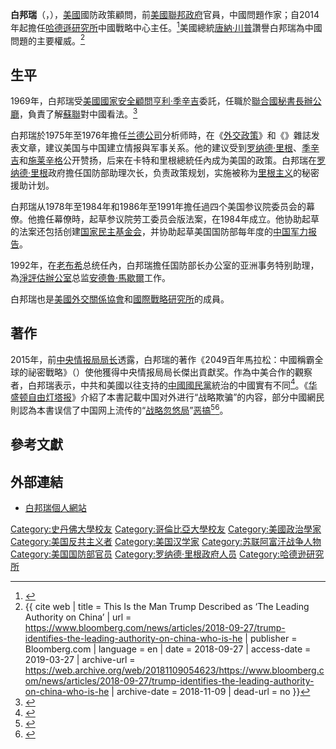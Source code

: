 {{NoteTA
|G1=PresidentsUS
|1=zh:里根;zh-hans:里根; zh-tw:雷根; zh-hk:列根;
}}
{{Infobox person
|name        = 白邦瑞
|image       = 白邦瑞.jpg
|image_size  = 
|caption     = 
|birth_date  = {{birth date and age|1945|2|8}}
|birth_place = {{USA}}[[加州|加利福尼亞州]]
|death_date  = <!-- {{Death date and age|YYYY|MM|DD|YYYY|MM|DD}} -->
|death_place = 
|other_names = 
|known_for   = 
|occupation  = [[美國國防部|美國國防部]]顧問（2003年至今）
|party=[[共和黨_(美國)|共和黨]]
|nationality = 
|education   = [[史丹福大學|史丹福大學]]歷史學文學士<br>[[哥倫比亞大學|哥倫比亞大學]][[哲學博士|哲學博士]]
|box_width = 
}}
'''白邦瑞'''（{{lang-en|Michael Pillsbury}}，{{bd|1945年|2月8日||}}），[[美國|美國]]國防政策顧問，前[[美國聯邦政府|美國聯邦政府]]官員，中國問題作家；自2014年起擔任[[哈德遜研究所|哈德遜研究所]]中國戰略中心主任。<ref>{{Cite news | author=張國威 | url=http://www.chinatimes.com/newspapers/20150204000936-260301 | title=美前官員指 陸有百年欺美戰略 | date=2015年2月4日 | publisher=[[旺報|旺報]] | access-date=2015-02-09 | archive-url=https://web.archive.org/web/20150209234800/http://www.chinatimes.com/newspapers/20150204000936-260301 | archive-date=2015-02-09 | dead-url=no }}</ref>美國總統[[唐納·川普|唐納·川普]]讚譽白邦瑞為中國問題的主要權威。<ref name = "This Is the Man Trump Described as ‘The Leading Authority on China’_2018">{{ cite web | title = This Is the Man Trump Described as ‘The Leading Authority on China’ | url = https://www.bloomberg.com/news/articles/2018-09-27/trump-identifies-the-leading-authority-on-china-who-is-he | publisher = Bloomberg.com | language = en | date = 2018-09-27 | access-date = 2019-03-27 | archive-url = https://web.archive.org/web/20181109054623/https://www.bloomberg.com/news/articles/2018-09-27/trump-identifies-the-leading-authority-on-china-who-is-he | archive-date = 2018-11-09 | dead-url = no }}</ref>

== 生平 ==
1969年，白邦瑞受[[美國國家安全顧問|美國國家安全顧問]][[亨利·季辛吉|亨利·季辛吉]]委託，任職於[[聯合國秘書長辦公廳|聯合國秘書長辦公廳]]，負責了解[[蘇聯|蘇聯]]對中國看法。<ref name = "The Birth of the Fourth United States(Book 2 of 2)_2017">{{cite book | title = The Birth of the Fourth United States(Book 2 of 2) | url = https://books.google.com.tw/books?id=RbGXDgAAQBAJ&pg=PA748&dq=%E7%99%BD%E9%82%A6%E7%91%9E+%E4%B8%AD%E5%9C%8B+%E6%99%BA%E5%BA%AB&hl=zh-TW&sa=X&ved=0ahUKEwjz0eCdtqHhAhXG73MBHTFHBUEQ6AEILjAB#v=onepage&q=%E7%99%BD%E9%82%A6%E7%91%9E%20%E4%B8%AD%E5%9C%8B%20%E6%99%BA%E5%BA%AB&f=false | publisher = Lulu.com, 2017 | author = 作者：XuanjunXie | isbn = 9781365776502 | page = 748 | language = zh-tw | date = 2017-02-23 | access-date = 2019-03-27 | archive-date = 2019-03-27 | archive-url = https://web.archive.org/web/20190327150511/https://books.google.com.tw/books?id=RbGXDgAAQBAJ&pg=PA748&dq=%E7%99%BD%E9%82%A6%E7%91%9E+%E4%B8%AD%E5%9C%8B+%E6%99%BA%E5%BA%AB&hl=zh-TW&sa=X&ved=0ahUKEwjz0eCdtqHhAhXG73MBHTFHBUEQ6AEILjAB#v=onepage&q=%E7%99%BD%E9%82%A6%E7%91%9E%20%E4%B8%AD%E5%9C%8B%20%E6%99%BA%E5%BA%AB&f=false | dead-url = no }}</ref>

白邦瑞於1975年至1976年擔任[[兰德公司|兰德公司]]分析师時，在《[[外交政策_(雜誌)|外交政策]]》和《{{link-en|国际安全 (杂志)|International Security (journal)|国际安全}}》雜誌发表文章，建议美国与中国建立情报與军事关系。他的建议受到[[罗纳德·里根|罗纳德·里根]]、[[季辛吉|季辛吉]]和[[詹姆斯·施莱辛格|施莱辛格]]公开赞扬，后来在卡特和里根總統任內成为美国的政策。白邦瑞在[[罗纳德·里根|罗纳德·里根]]政府擔任国防部助理次长，负责政策规划，实施被称为[[里根主义|里根主义]]的秘密援助计划。

白邦瑞从1978年至1984年和1986年至1991年擔任過四个美国参议院委员会的幕僚。他擔任幕僚時，起草参议院劳工委员会版法案，在1984年成立{{link-en|美国和平研究所|United States Institute of Peace}}。他协助起草的法案还包括创建[[国家民主基金会|国家民主基金会]]，并协助起草美国国防部每年度的[[中華人民共和國軍力報告|中国军力报告]]。

1992年，在[[喬治·赫伯特·華克·布希|老布希]]总统任內，白邦瑞擔任国防部长办公室的亚洲事务特别助理，為[[淨評估辦公室|淨評估辦公室]]总监[[安德魯·馬歇爾|安德魯·馬歇爾]]工作。

白邦瑞也是[[美國外交關係協會|美國外交關係協會]]和[[國際戰略研究所|國際戰略研究所]]的成員。

== 著作 ==
2015年，前[[中央情报局局长|中央情报局局长]]透露，白邦瑞的著作《2049百年馬拉松：中國稱霸全球的祕密戰略》（{{lang-en|The Hundred-Year Marathon: China’s Secret Strategy to Replace America as the Global Superpower}}）使他獲得中央情报局局长傑出貢獻奖。作為中美合作的觀察者，白邦瑞表示，中共和美國以往支持的[[中國國民黨|中國國民黨]]統治的中國實有不同<ref>{{Cite news|url=http://nypost.com/2015/02/08/chinas-secret-plan-to-topple-the-us-as-the-worlds-superpower/|title=''China&apos;s secret plan to topple the US as the world’s superpower''|author=Larry Getlen|date=2015-02-08|access-date=2015-02-09|archive-url=https://web.archive.org/web/20150209223648/http://nypost.com/2015/02/08/chinas-secret-plan-to-topple-the-us-as-the-worlds-superpower/|archive-date=2015-02-09|dead-url=no}}{{en}}</ref>。《[[华盛顿自由灯塔报|华盛顿自由灯塔报]]》介紹了本書記載中国对外进行“战略欺骗”的内容，部分中國網民則認為本書误信了中国网上流传的“[[战略忽悠局|战略忽悠局]]”[[恶搞|恶搞]]<ref>{{Cite news | url=http://freebeacon.com/national-security/chinas-secret-strategy-exposed/ | title=China’s Secret Strategy Exposed Beijing Plots to Surpass U.S. in Coming Decades | author=Bill Gertz | date=2015-02-02 | access-date=2017-01-11 | archive-url=https://web.archive.org/web/20170110170328/http://freebeacon.com/national-security/chinas-secret-strategy-exposed/ | archive-date=2017-01-10 | dead-url=no }}{{en}}</ref><ref>{{Cite news|url=http://www.guancha.cn/strategy/2015_02_03_308381.shtml|title=美国华盛顿自由灯塔报：1955年毛泽东开始战略忽悠美国|date=2015-02-03|access-date=2016-12-04|archive-url=https://web.archive.org/web/20161129023820/http://www.guancha.cn/strategy/2015_02_03_308381.shtml|archive-date=2016-11-29|dead-url=no}}</ref>。

==參考文獻==
{{reflist}}

== 外部連結 ==
* [http://michaelpillsbury.net/ 白邦瑞個人網站] {{Wayback|url=http://michaelpillsbury.net/ |date=20210318041751 }} {{en icon}}

{{Authority control}}
{{DEFAULTSORT:Pillsbury, Michael}}
[[Category:史丹佛大學校友|Category:史丹佛大學校友]]
[[Category:哥倫比亞大學校友|Category:哥倫比亞大學校友]]
[[Category:美國政治學家|Category:美國政治學家]]
[[Category:美国反共主义者|Category:美国反共主义者]]
[[Category:美国汉学家|Category:美国汉学家]]
[[Category:苏联阿富汗战争人物|Category:苏联阿富汗战争人物]]
[[Category:美国国防部官员|Category:美国国防部官员]]
[[Category:罗纳德·里根政府人员|Category:罗纳德·里根政府人员]]
[[Category:哈德逊研究所|Category:哈德逊研究所]]